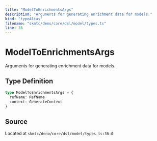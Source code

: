 ```yaml
---
title: "ModelToEnrichmentsArgs"
description: "Arguments for generating enrichment data for models."
kind: "typeAlias"
filename: "skmtc/deno/core/dsl/model/types.ts"
line: 36
---
```


# ModelToEnrichmentsArgs

Arguments for generating enrichment data for models.

## Type Definition

```typescript
type ModelToEnrichmentsArgs = {
  refName: RefName
  context: GenerateContext
}
```

## Source

Located at `skmtc/deno/core/dsl/model/types.ts:36:0`
